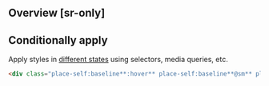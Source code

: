 ## Overview [sr-only]
<Overview/>

## Conditionally apply
Apply styles in [different states](/docs/states-and-queries) using selectors, media queries, etc.
```html
<div class="place-self:baseline**:hover** place-self:baseline**@sm** place-self:baseline**@dark** place-self:baseline**@print**">…</div>
```

